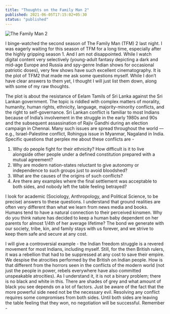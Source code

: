 ```yaml
---
title: "Thoughts on the Family Man 2"
published: 2021-06-05T17:15:02+05:30
status: "published"
---
```


![The Family Man 2](/posts/the-family-man-2-cover.jpg "The Family Man 2")

I binge-watched the second season of The Family Man (TFM) 2 last night.  I was eagerly waiting for this season of TFM for a long time, especially after the highly gripping season 1. And I am not disappointed. While I watch digital content very selectively (young-adult fantasy depicting a dark and mid-age Europe and Russia and spy-genre Indian shows for occasional patriotic doses), very few shows have such excellent cinematography. It is the plot of TFM2 that made me ask some questions myself. While I don’t have clear answers to them yet, I thought I will just list them down, along with some of my raw thoughts.

The plot is about the resistance of Eelam Tamils of Sri Lanka against the Sri Lankan government. The topic is riddled with complex matters of morality, humanity, human rights, ethnicity, language, majority-minority conflicts, and the right to self-governance. Sri Lankan conflict is familiar to most Indians because of India’s involvement in the struggle in the early 1980s and 90s and the subsequent assassination of Rajiv Gandhi during an election campaign in Chennai. Many such issues are spread throughout the world — e.g., Israel-Palestine conflict, Rohingya issue in Myanmar, Nagaland in India. Specific questions that perplex me about these conflicts are -

1. Why do people fight for their ethnicity? How difficult is it to live alongside other people under a defined constitution prepared with a mutual agreement?
2. Why are modern nation-states reluctant to give autonomy or independence to such groups just to avoid bloodshed?
3. What are the causes of the origins of such conflicts?
4. Are there any examples where the final settlement was acceptable to both sides, and nobody left the table feeling betrayed?

I look for academic (Sociology, Anthropology, and Political Science, to be precise) answers to these questions. I understand that ground realities are often very different than what we learn from news media and books. Humans tend to have a natural connection to their perceived kinsmen. Why do you think nature has decided to keep a human baby dependent on her parents for almost 1/4th of her average lifetime? The bond we generate with our society, tribe, kin, and family stays with us forever, and we strive to keep them safe and secure at any cost.

I will give a controversial example - the Indian freedom struggle is a revered movement for most Indians, including myself. Still, for the then British rulers, it was a rebellion that had to be suppressed at any cost to save their empire. We despise the atrocities performed by the British on Indian people. How is that different from the horrors seen in the conflicts of the modern world (not just the people in power, rebels everywhere have also committed unspeakable atrocities). As I understand it, it is not a binary problem; there is no black and white in this. There are shades of grey and what amount of black you see depends on a lot of factors. Just be aware of the fact that the more powerful side need not be the necessary evil. Resolving any conflict requires some compromises from both sides. Until both sides are leaving the table feeling that they won, no negotiation will be successful. Remember -
